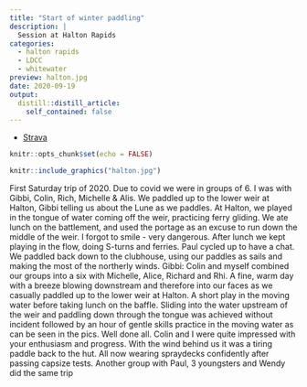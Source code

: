 ```yaml
---
title: "Start of winter paddling"
description: |
  Session at Halton Rapids
categories:
  - halton rapids
  - LDCC
  - whitewater
preview: halton.jpg
date: 2020-09-19
output:
  distill::distill_article:
    self_contained: false
---
```


- [Strava](https://www.strava.com/activities/4082059565)

```r
knitr::opts_chunk$set(echo = FALSE)
```

```r
knitr::include_graphics("halton.jpg")
```

First Saturday trip of 2020. Due to covid we were in groups of 6. I was with Gibbi, Colin, Rich, Michelle & Alis. We paddled up to the lower weir at Halton, Gibbi telling us about the Lune as we paddles. At Halton, we played in the tongue of water coming off the weir, practicing ferry gliding. We ate lunch on the battlement, and used the portage as an excuse to run down the middle of the weir. I forgot to smile - very dangerous. After lunch we kept playing in the flow, doing S-turns and ferries. Paul cycled up to have a chat. We paddled back down to the clubhouse, using our paddles as sails and making the most of the northerly winds. Gibbi: Colin and myself combined our groups into a six with Michelle, Alice, Richard and Rhi. A fine, warm day with a breeze blowing downstream and therefore into our faces as we casually paddled up to the lower weir at Halton. A short play in the moving water before taking lunch on the baffle. Sliding into the water upstream of the weir and paddling down through the tongue was achieved without incident followed by an hour of gentle skills practice in the moving water as can be seen in the pics. Well done all. Colin and I were quite impressed with your enthusiasm and progress. With the wind behind us it was a tiring paddle back to the hut. All now wearing spraydecks confidently after passing capsize tests. Another group with Paul, 3 youngsters and Wendy did the same trip
